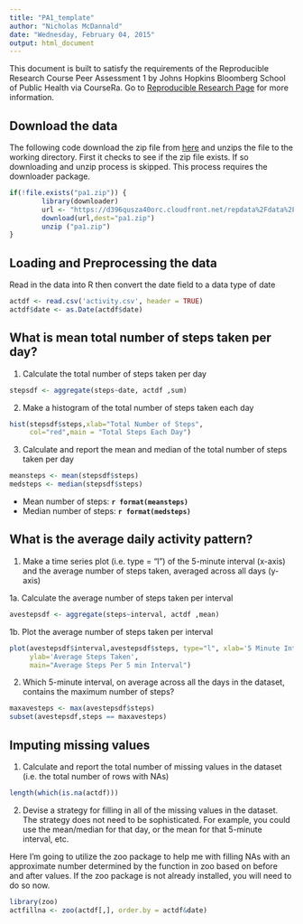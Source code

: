 ```yaml
---
title: "PA1_template"
author: "Nicholas McDannald"
date: "Wednesday, February 04, 2015"
output: html_document
---
```

This document is built to satisfy the requirements of the Reproducible Research Course Peer Assessment 1 by Johns Hopkins Bloomberg School of Public Health via CourseRa. Go to [Reproducible Research Page](https://class.coursera.org/repdata-011/human_grading/view/courses/973512/assessments/3/submissions) for more information.

## Download the data
The following code download the zip file from [here](https://d396qusza40orc.cloudfront.net/repdata%2Fdata%2Factivity.zip) and unzips the file to the working directory. First it checks to see if the zip file exists. If so downloading and unzip process is skipped. This process requires the downloader package.

```r
if(!file.exists("pa1.zip")) {
        library(downloader)
        url <- "https://d396qusza40orc.cloudfront.net/repdata%2Fdata%2Factivity.zip"
        download(url,dest="pa1.zip") 
        unzip ("pa1.zip")
}
```

## Loading and Preprocessing the data
Read in the data into R then convert the date field to a data type of date

```r
actdf <- read.csv('activity.csv', header = TRUE)
actdf$date <- as.Date(actdf$date)
```

## What is mean total number of steps taken per day?
1. Calculate the total number of steps taken per day
```r
stepsdf <- aggregate(steps~date, actdf ,sum)
```

2. Make a histogram of the total number of steps taken each day
```r
hist(stepsdf$steps,xlab="Total Number of Steps",
     col="red",main = "Total Steps Each Day")
``` 

3. Calculate and report the mean and median of the total number of steps taken per day
```r
meansteps <- mean(stepsdf$steps)
medsteps <- median(stepsdf$steps)
```

- Mean number of steps: **`r format(meansteps)`** 
- Median number of steps: **`r format(medsteps)`**


## What is the average daily activity pattern?
1. Make a time series plot (i.e. type = "l") of the 5-minute interval (x-axis) and the average number of steps taken, averaged across all days (y-axis)

1a. Calculate the average number of steps taken per interval
```r
avestepsdf <- aggregate(steps~interval, actdf ,mean)

```

1b. Plot the average number of steps taken per interval
```r
plot(avestepsdf$interval,avestepsdf$steps, type="l", xlab='5 Minute Interval',
     ylab='Average Steps Taken', 
     main="Average Steps Per 5 min Interval")
```

2. Which 5-minute interval, on average across all the days in the dataset, contains the maximum number of steps?
```r
maxavesteps <- max(avestepsdf$steps)
subset(avestepsdf,steps == maxavesteps)
```

## Imputing missing values
1. Calculate and report the total number of missing values in the dataset (i.e. the total number of rows with NAs)
```r
length(which(is.na(actdf)))
```

2. Devise a strategy for filling in all of the missing values in the dataset. The strategy does not need to be sophisticated. For example, you could use the mean/median for that day, or the mean for that 5-minute interval, etc.

Here I'm going to utilize the zoo package to help me with filling NAs with 
an approximate number determined by the function in zoo based on before and 
after values.  If the zoo package is not already installed, you will need to do so now.
```r
library(zoo)
actfillna <- zoo(actdf[,], order.by = actdf&date)

 
```


